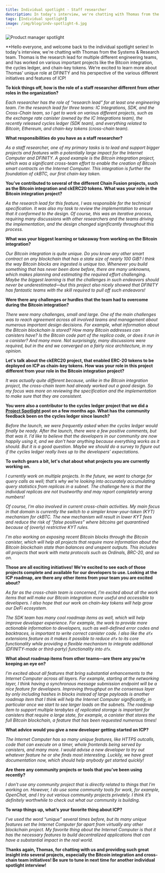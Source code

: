 ```yaml
---
title: Individual spotlight - Staff researcher
description: In today's interview, we're chatting with Thomas from the Systems & Research team.
tags: [Individual spotlight]
image: /img/blog/indv-spotlight-6.jpg
---
```


![Product manager spotlight](../../static/img/blog/indv-spotlight-6.jpg)

**Hello everyone, and welcome back to the individual spotlight series! In today's interview, we're chatting with Thomas from the Systems & Research team. Thomas is the research lead for multiple different engineering teams, and has worked on various important projects like the Bitcoin integration, the cycles ledger, and chain-key tokens. We're excited to learn more about Thomas' unique role at DFINITY and his perspective of the various different initiatives and features of ICP!

**To kick things off, how is the role of a staff researcher different from other roles in the organization?**

*Each researcher has the role of “research lead” for at least one engineering team. I’m the research lead for three teams: IC Integrations, SDK, and the Cross-Chain team, so I get to work on various different projects, such as the exchange rate canister (owned by the IC Integrations team), the recently released cycles ledger (SDK team), and everything related to Bitcoin, Ethereum, and chain-key tokens (cross-chain team).*

**What responsibilities do you have as a staff researcher?**

*As a staff researcher, one of my primary tasks is to lead and support bigger projects and features with a potentially large impact for the Internet Computer and DFINITY. A good example is the Bitcoin integration project, which was a significant cross-team effort to enable the creation of Bitcoin smart contracts on the Internet Computer. This integration is further the foundation of ckBTC, our first chain-key token.*

**You’ve contributed to several of the different Chain Fusion projects, such as the Bitcoin integration and ckERC20 tokens. What was your role in the Bitcoin integration project?**

*As the research lead for this feature, I was responsible for the technical specification. It was also my task to review the implementation to ensure that it conformed to the design. Of course, this was an iterative process, requiring many discussions with other researchers and the teams driving the implementation, and the design changed significantly throughout this process.*

**What was your biggest learning or takeaway from working on the Bitcoin integration?**

*Our Bitcoin integration is quite unique. Do you know any other smart contract on any blockchain that has a state size of nearly 100 GiB? I think the way Bitcoin blocks are ingested is unique too. Whenever you build something that has never been done before, there are many unknowns, which makes planning and estimating the required effort challenging. Maybe the biggest learning is that the challenges in such endeavors should never be underestimated—but this project also nicely showed that DFINITY has fantastic teams with the skill required to pull off such endeavors!*

**Were there any challenges or hurdles that the team had to overcome during the Bitcoin integration?**

*There were many challenges, small and large. One of the main challenges was to reach agreement across all involved teams and management about numerous important design decisions. For example, what information about the Bitcoin blockchain is stored? How many Bitcoin addresses can canisters have? Is the Bitcoin code part of the replica code, or does it run in a canister? And many more. Not surprisingly, many discussions were required, but in the end we converged on a fairly nice architecture, in my opinion.*

**Let's talk about the ckERC20 project, that enabled ERC-20 tokens to be deployed on ICP as chain-key tokens. How was your role in this project different from your role in the Bitcoin integration project?**

*It was actually quite different because, unlike in the Bitcoin integration project, the cross-chain team had already worked out a good design. So my focus was more on reviewing the specification and the implementation to make sure that they are consistent.*

**You were also a contributor to the cycles ledger project that we did a [Project Spotlight](/blog/features/cycles-ledger) post on a few months ago. What has the community feedback been on the cycles ledger since launch?**

*Before the launch, we were frequently asked when the cycles ledger would finally be ready. After the launch, there were a few positive comments, but that was it. I’d like to believe that the developers in our community are now happily using it, and we don’t hear anything because everything works as it should. But it is a good question. Maybe we should do a survey to figure out if the cycles ledger really lives up to the developers’ expectations.*

**To switch gears a bit, let's chat about what projects you are currently working on.**

*I currently work on multiple projects. In the future, we want to charge for query calls as well; that’s why we’re looking into accurately accumulating query statistics from replicas in a subnet. The challenge here is that the individual replicas are not trustworthy and may report completely wrong numbers!*

*Of course, I’m also involved in current cross-chain activities. My main focus in that domain is currently the switch to a simpler know-your-token (KYT) mechanism for ckBTC. The new mechanism will result in lower KYT fees and reduce the risk of “false positives” where bitcoins get quarantined because of (overly) restrictive KYT rules.*

*I’m also working on exposing recent Bitcoin blocks through the Bitcoin canister, which will help all projects that require more information about the Bitcoin blockchain state than balances and unspent outputs. This includes all projects that work with meta protocols such as Ordinals, BRC-20, and so on.*

**Those are all exciting initiatives! We're excited to see each of those projects complete and available for our developers to use. Looking at the ICP roadmap, are there any other items from your team you are excited about?**

*As far as the cross-chain team is concerned, I’m excited about all the work items that will make our Bitcoin integration more useful and accessible to developers. I also hope that our work on chain-key tokens will help grow our DeFi ecosystem.*

*The SDK team has many cool roadmap items as well, which will help improve developer experience. For example, the work to provide more actionable information to developers, such as well-defined error codes and backtraces, is important to write correct canister code. I also like the `dfx` extensions feature as it makes it possible to reduce `dfx` to its core functionality while providing a flexible mechanism to integrate additional (DFINITY-made or third-party) functionality into `dfx`.*

**What about roadmap items from other teams—are there any you're keeping an eye on?**

*I’m excited about all features that bring substantial enhancements to the Internet Computer across all layers. For example, starting at the networking layer, I think having a synchronous message submission endpoint will be a nice feature for developers. Improving throughput on the consensus layer by only including hashes in blocks instead of large payloads is another roadmap item that I think will help the Internet Computer significantly, in particular once we start to see larger loads on the subnets. The roadmap item to support multiple terabytes of replicated storage is important for canisters that require a large state, for example, a canister that stores the full Bitcoin blockchain, a feature that has been requested numerous times!*

**What advice would you give a new developer getting started on ICP?**

*The Internet Computer has so many unique features, like HTTPS outcalls, code that can execute on a timer, whole frontends being served by canisters, and many more. I would advise a new developer to try out whatever feature he or she finds most interesting. Luckily, we have great documentation now, which should help anybody get started quickly!*

**Are there any community projects or tools that you’ve been using recently?**

*I don’t use any community project that is directly related to things that I’m working on. However, I do use some community tools for work, for example, OpenChat, and I try out various community projects privately. I think it’s definitely worthwhile to check out what our community is building.*

**To wrap things up, what’s your favorite thing about ICP?**

*I've used the word “unique” several times before, but its many unique features set the Internet Computer far apart from virtually any other blockchain project. My favorite thing about the Internet Computer is that it has the necessary features to build decentralized applications that can have a substantial impact in the real world.*

**Thanks again, Thomas, for chatting with us and providing such great insight into several projects, especially the Bitcoin integration and cross-chain team initiatives! Be sure to tune in next time for another individual spotlight interview!**
